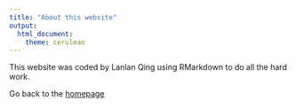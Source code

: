 ```yaml
---
title: "About this website"
output: 
  html_document:
    theme: cerulean
---
```


This website was coded by Lanlan Qing using RMarkdown to do all the hard work.

Go back to the [homepage](index.html)